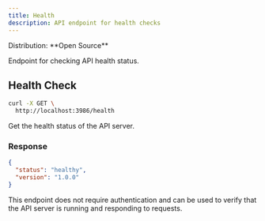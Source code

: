 ```yaml
---
title: Health
description: API endpoint for health checks
---
```



<Label>
  Distribution: **Open Source**
</Label>

Endpoint for checking API health status.

## Health Check

```bash
curl -X GET \
  http://localhost:3986/health
```

Get the health status of the API server.

### Response

```json
{
  "status": "healthy",
  "version": "1.0.0"
}
```

This endpoint does not require authentication and can be used to verify that the API server is running and responding to requests.
